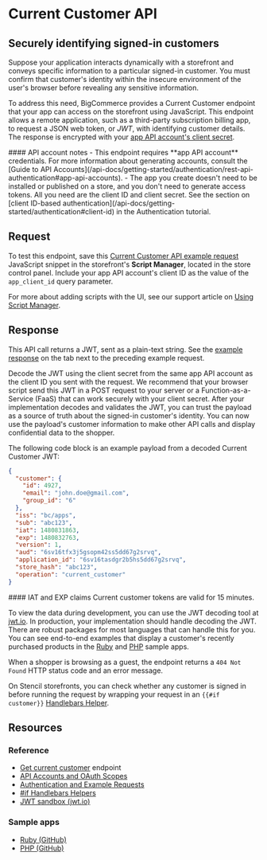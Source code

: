 # Current Customer API

## Securely identifying signed-in customers

Suppose your application interacts dynamically with a storefront and conveys specific information to a particular signed-in customer. You must confirm that customer's identity within the insecure environment of the user's browser before revealing any sensitive information.


To address this need, BigCommerce provides a Current Customer endpoint that your app can access on the storefront using JavaScript. This endpoint allows a remote application, such as a third-party subscription billing app, to request a JSON web token, or _JWT_, with identifying customer details. The response is encrypted with your [app API account's client secret](/api-docs/getting-started/authentication/rest-api-authentication#api-accounts).


<Callout type="info">
#### API account notes
- This endpoint requires **app API account** credentials. For more information about generating accounts, consult the [Guide to API Accounts](/api-docs/getting-started/authentication/rest-api-authentication#app-api-accounts).
- The app you create doesn't need to be installed or published on a store, and you don't need to generate access tokens. All you need are the client ID and client secret. See the section on [client ID-based authentication](/api-docs/getting-started/authentication#client-id) in the Authentication tutorial.
</Callout>

## Request

To test this endpoint, save this [Current Customer API example request](/api-docs/getting-started/authentication#current-customer-api-example-request) JavaScript snippet in the storefront's **Script Manager**, located in the store control panel. Include your app API account's client ID as the value of the `app_client_id` query parameter.

For more about adding scripts with the UI, see our support article on [Using Script Manager](https://support.bigcommerce.com/s/article/Using-Script-Manager).


## Response

This API call returns a JWT, sent as a plain-text string. See the [example response](/api-docs/getting-started/authentication#current-customer-api-example-request) on the tab next to the preceding example request.

Decode the JWT using the client secret from the same app API account as the client ID you sent with the request. We recommend that your browser script send this JWT in a POST request to your server or a Function-as-a-Service (FaaS) that can work securely with your client secret. After your implementation decodes and validates the JWT, you can trust the payload as a source of truth about the signed-in customer's identity. You can now use the payload's customer information to make other API calls and display confidential data to the shopper.

The following code block is an example payload from a decoded Current Customer JWT:

```json filename="Example payload: Current Customer" showLineNumbers
{
  "customer": {
    "id": 4927,
    "email": "john.doe@gmail.com",
    "group_id": "6"
  },
  "iss": "bc/apps",
  "sub": "abc123",
  "iat": 1480831863,
  "exp": 1480832763,
  "version": 1,
  "aud": "6sv16tfx3j5gsopm42ss5dd67g2srvq",
  "application_id": "6sv16tasdgr2b5hs5dd67g2srvq",
  "store_hash": "abc123",
  "operation": "current_customer"
}
```

<Callout type="info">
#### IAT and EXP claims
Current customer tokens are valid for 15 minutes.
</Callout>

To view the data during development, you can use the JWT decoding tool at [jwt.io](https://jwt.io/). In production, your implementation should handle decoding the JWT. There are robust packages for most languages that can handle this for you. You can see end-to-end examples that display a customer's recently purchased products in the [Ruby](https://github.com/bigcommerce/hello-world-app-ruby-sinatra/) and [PHP](https://github.com/bigcommerce/hello-world-app-php-silex/) sample apps.

When a shopper is browsing as a guest, the endpoint returns a `404 Not Found` HTTP status code and an error message. 

On Stencil storefronts, you can check whether any customer is signed in before running the request by wrapping your request in an `{{#if customer}}` [Handlebars Helper](/stencil-docs/reference-docs/handlebars-helpers-reference#if). 

## Resources

### Reference

* [Get current customer](/api-reference/storefront/current-customers/current-customers/getcurrentcustomer) endpoint
* [API Accounts and OAuth Scopes](/api-docs/getting-started/authentication/api-accounts)
* [Authentication and Example Requests](/api-docs/getting-started/authentication)
* [#if Handlebars Helpers](/stencil-docs/reference-docs/handlebars-helpers-reference#if)
* [JWT sandbox (jwt.io)](https://jwt.io/)

### Sample apps
* [Ruby (GitHub)](https://github.com/bigcommerce/hello-world-app-ruby-sinatra/)
* [PHP (GitHub)](https://github.com/bigcommerce/hello-world-app-php-silex/)




